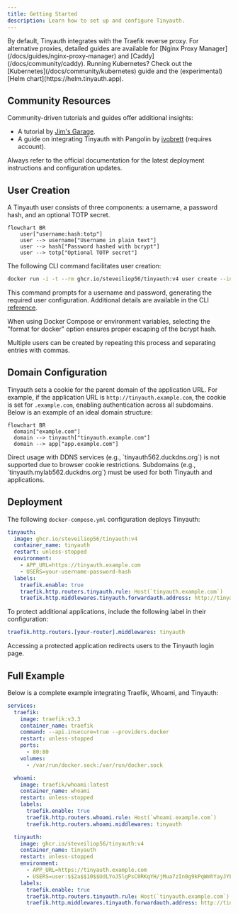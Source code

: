 ```yaml
---
title: Getting Started
description: Learn how to set up and configure Tinyauth.
---
```


<Callout type="info">
  By default, Tinyauth integrates with the Traefik reverse proxy. For
  alternative proxies, detailed guides are available for [Nginx Proxy
  Manager](/docs/guides/nginx-proxy-manager) and [Caddy](/docs/community/caddy).
</Callout>

<Callout type="info">
  Running Kubernetes? Check out the [Kubernetes](/docs/community/kubernetes)
  guide and the (experimental) [Helm chart](https://helm.tinyauth.app).
</Callout>

## Community Resources

Community-driven tutorials and guides offer additional insights:

- A tutorial by [Jim's Garage](https://youtube.com/watch?v=qmlHirOpzpc).
- A guide on integrating Tinyauth with Pangolin by [ivobrett](https://forum.hhf.technology/t/implementing-external-authentication-in-pangolin-using-tinyauth-and-the-middleware-manager/1417) (requires account).

<Callout type="warning">
  Always refer to the official documentation for the latest deployment
  instructions and configuration updates.
</Callout>

## User Creation

A Tinyauth user consists of three components: a username, a password hash, and an optional TOTP secret.

```mermaid
flowchart BR
    user["username:hash:totp"]
    user --> username["Username in plain text"]
    user --> hash["Password hashed with bcrypt"]
    user --> totp["Optional TOTP secret"]
```

The following CLI command facilitates user creation:

```sh
docker run -i -t --rm ghcr.io/steveiliop56/tinyauth:v4 user create --interactive
```

This command prompts for a username and password, generating the required user configuration. Additional details are available in the CLI [reference](/docs/reference/cli#create-user-command).

<Callout type="info">
  When using Docker Compose or environment variables, selecting the "format for
  docker" option ensures proper escaping of the bcrypt hash.
</Callout>

Multiple users can be created by repeating this process and separating entries with commas.

## Domain Configuration

Tinyauth sets a cookie for the parent domain of the application URL. For example, if the application URL is `http://tinyauth.example.com`, the cookie is set for `.example.com`, enabling authentication across all subdomains. Below is an example of an ideal domain structure:

```mermaid
flowchart BR
  domain["example.com"]
  domain --> tinyauth["tinyauth.example.com"]
  domain --> app["app.example.com"]
```

<Callout type="warning">
  Direct usage with DDNS services (e.g., `tinyauth562.duckdns.org`) is not
  supported due to browser cookie restrictions. Subdomains (e.g.,
  `tinyauth.mylab562.duckdns.org`) must be used for both Tinyauth and
  applications.
</Callout>

## Deployment

The following `docker-compose.yml` configuration deploys Tinyauth:

```yaml title="docker-compose.yml"
tinyauth:
  image: ghcr.io/steveiliop56/tinyauth:v4
  container_name: tinyauth
  restart: unless-stopped
  environment:
    - APP_URL=https://tinyauth.example.com
    - USERS=your-username-password-hash
  labels:
    traefik.enable: true
    traefik.http.routers.tinyauth.rule: Host(`tinyauth.example.com`)
    traefik.http.middlewares.tinyauth.forwardauth.address: http://tinyauth:3000/api/auth/traefik
```

To protect additional applications, include the following label in their configuration:

```yaml
traefik.http.routers.[your-router].middlewares: tinyauth
```

Accessing a protected application redirects users to the Tinyauth login page.

## Full Example

Below is a complete example integrating Traefik, Whoami, and Tinyauth:

```yaml title="docker-compose.yml"
services:
  traefik:
    image: traefik:v3.3
    container_name: traefik
    command: --api.insecure=true --providers.docker
    restart: unless-stopped
    ports:
      - 80:80
    volumes:
      - /var/run/docker.sock:/var/run/docker.sock

  whoami:
    image: traefik/whoami:latest
    container_name: whoami
    restart: unless-stopped
    labels:
      traefik.enable: true
      traefik.http.routers.whoami.rule: Host(`whoami.example.com`)
      traefik.http.routers.whoami.middlewares: tinyauth

  tinyauth:
    image: ghcr.io/steveiliop56/tinyauth:v4
    container_name: tinyauth
    restart: unless-stopped
    environment:
      - APP_URL=https://tinyauth.example.com
      - USERS=user:$$2a$$10$$UdLYoJ5lgPsC0RKqYH/jMua7zIn0g9kPqWmhYayJYLaZQ/FTmH2/u # user:password
    labels:
      traefik.enable: true
      traefik.http.routers.tinyauth.rule: Host(`tinyauth.example.com`)
      traefik.http.middlewares.tinyauth.forwardauth.address: http://tinyauth:3000/api/auth/traefik
```

